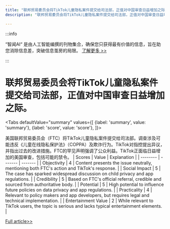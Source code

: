 ```yaml
---
title: "联邦贸易委员会将TikTok儿童隐私案件提交给司法部，正值对中国审查日益增加之际。"
description: "联邦贸易委员会将TikTok儿童隐私案件提交给司法部，正值对中国审查日益增加之际。"

---
```



:::info

“智闻AI“ 是由人工智能编撰的刊物集合，确保您只获得最有价值的信息，旨在助您消除信息差，突破信息茧房的局限。  [了解更多 >>](/)

:::

# 联邦贸易委员会将TikTok儿童隐私案件提交给司法部，正值对中国审查日益增加之际。


<Tabs
	defaultValue="summary"
	values={[
	{label: 'summary', value: 'summary'},
	{label: 'score', value: 'score'},
]}>
<TabItem value="summary">


美国联邦贸易委员会（FTC）将TikTok儿童隐私案件提交给司法部。调查涉及可能违反《儿童在线隐私保护法》（COPPA）及欺诈行为。TikTok对指控提出异议，并指出过去的改进措施。FTC的罕见声明强调了公众利益。TikTok正面临日益增加的美国审查，包括可能的禁令。
</TabItem>
<TabItem value="score">
	| Scores     | Value   | Explanation |
	| -------- | ------- | ------- |
	| Objectivity  | 4    | Content presents the issue neutrally, mentioning both FTC's action and TikTok's response.    |
	| Social Impact | 5     | The case has sparked widespread discussion on child privacy and app regulations.    |
	| Credibility    | 5    | Based on FTC's official referral, credible and sourced from authoritative body.    |
	| Potential    | 5    | High potential to influence future policies on data privacy and app regulations.    |
	| Practicality    | 4    | Relevant to policy makers and app developers, but requires legal and technical implementation.    |
	| Entertainment Value    | 2    | While relevant to TikTok users, the topic is serious and lacks typical entertainment elements.    |
</TabItem>
</Tabs>

[Full article>>](https://techcrunch.com/2024/06/18/ftc-refers-tiktok-child-privacy-case-to-justice-department/)
